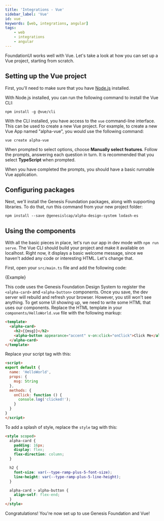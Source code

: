 ```yaml
---
title: 'Integrations - Vue'
sidebar_label: 'Vue'
id: vue
keywords: [web, integrations, angular]
tags:
    - web
    - integrations
    - angular
---
```


FoundationUI works well with Vue. Let's take a look at how you can set up a Vue project, starting from scratch.

## Setting up the Vue project

First, you'll need to make sure that you have [Node.js](https://nodejs.org/) installed.

With Node.js installed, you can run the following command to install the Vue CLI:

```shell
npm install -g @vue/cli
```

With the CLI installed, you have access to the `vue` command-line interface. This can be used to create a new Vue project. For example, to create a new Vue App named "alpha-vue", you would use the following command:

```shell
vue create alpha-vue
```

When prompted to select options, choose **Manually select features**. Follow the prompts, answering each question in turn. It is recommended that you select **TypeScript** when prompted.

When you have completed the prompts, you should have a basic runnable Vue application.

## Configuring packages

Next, we'll install the Genesis Foundation packages, along with supporting libraries. To do that, run this command from your new project folder:

```shell
npm install --save @genesislcap/alpha-design-system lodash-es
```

## Using the components

With all the basic pieces in place, let's run our app in dev mode with `npm run serve`. The Vue CLI should build your project and make it available on localhost. Right now, it displays a basic welcome message, since we haven't added any code or interesting HTML. Let's change that.

First, open your `src/main.ts` file and add the following code:


<CodeBlock className="language-ts">{Example}</CodeBlock>

This code uses the Genesis Foundation Design System to register the `<alpha-card>` and `<alpha-button>` components. Once you save, the dev server will rebuild and refresh your browser. However, you still won't see anything. To get some UI showing up, we need to write some HTML that uses our components. Replace the HTML template in your  `components/HelloWorld.vue` file with the following markup:

```html
<template>
  <alpha-card>
    <h2>{{msg}}</h2>
    <alpha-button appearance="accent" v-on:click="onClick">Click Me</alpha-button>
  </alpha-card>
</template>
```

Replace your script tag with this:

```html
<script>
export default {
  name: 'HelloWorld',
  props: {
    msg: String
  },
  methods: {
    onClick: function () {
      console.log('clicked!');
    }
  }
}
</script>
```

To add a splash of style, replace the `style` tag with this:

```html
<style scoped>
  alpha-card {
    padding: 16px;
    display: flex;
    flex-direction: column;
  }

  h2 {
    font-size: var(--type-ramp-plus-5-font-size);
    line-height: var(--type-ramp-plus-5-line-height);
  }

  alpha-card > alpha-button {
    align-self: flex-end;
  }
</style>
```

Congratulations! You're now set up to use Genesis Foundation and Vue!
